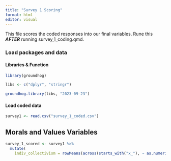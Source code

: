 ```yaml
---
title: "Survey 1 Scoring"
format: html
editor: visual
---
```


This file scores the coded responses into our final variables. Rune this ***AFTER*** running survey_1_coding.qmd.

### Load packages and data

#### Libraries & Function

```r
library(groundhog)

libs <- c("dplyr", "stringr")

groundhog.library(libs, "2023-09-23")

```

#### Load coded data

```r
survey1 <- read.csv("survey_1_coded.csv")
```

## Morals and Values Variables

```r

survey_1_scored <- survey1 %>%
  mutate(
    indiv_collectivism = rowMeans(across(starts_with("x_"), ~ as.numeric(.))))  #Individualism & Collectivism

```
